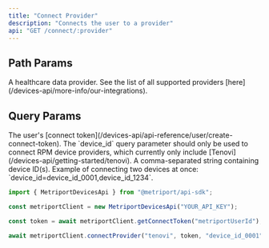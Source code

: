 ```yaml
---
title: "Connect Provider"
description: "Connects the user to a provider"
api: "GET /connect/:provider"
---
```


## Path Params

<ParamField path="provider" type="string" required>
  A healthcare data provider. See the list of all supported providers
  [here](/devices-api/more-info/our-integrations).
</ParamField>

## Query Params

<ParamField query="state" type="string" required>
  The user's [connect token](/devices-api/api-reference/user/create-connect-token).
</ParamField>

<Info>
  The `device_id` query parameter should only be used to connect RPM device providers, which
  currently only include [Tenovi](/devices-api/getting-started/tenovi).
</Info>
<ParamField query="device_id" type="string">
  A comma-separated string containing device ID(s).
</ParamField>
<Info>Example of connecting two devices at once: `device_id=device_id_0001,device_id_1234`.</Info>

<ResponseExample>

```javascript Metriport SDK
import { MetriportDevicesApi } from "@metriport/api-sdk";

const metriportClient = new MetriportDevicesApi("YOUR_API_KEY");

const token = await metriportClient.getConnectToken("metriportUserId");

await metriportClient.connectProvider("tenovi", token, "device_id_0001");
```

</ResponseExample>
